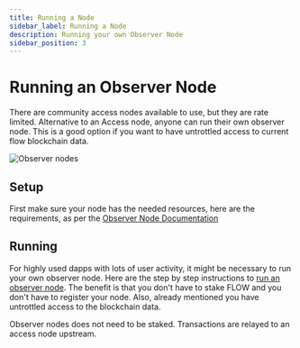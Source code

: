 ```yaml
---
title: Running a Node
sidebar_label: Running a Node
description: Running your own Observer Node
sidebar_position: 3
---
```


# Running an Observer Node

There are community access nodes available to use, but they are rate limited. Alternative to an Access node, anyone can run their own observer node. This is a good option if you want to have untrottled access to current flow blockchain data.

![Observer nodes](observer-node-arch.png)


## Setup

First make sure your node has the needed resources, here are the requirements, as per the [Observer Node Documentation](../concepts/nodes/node-operation/observer-node#running-an-observer-node) 

## Running

For highly used dapps with lots of user activity, it might be necessary to run your own observer node. Here are the step by step instructions to [run an observer node](../concepts/nodes/node-operation/observer-node#steps-to-run-an-observer-node). The benefit is that you don't have to stake FLOW and you don't have to register your node. Also, already mentioned you have untrottled access to the blockchain data.


<Callout type="info">
Observer nodes does not need to be staked. Transactions are relayed to an access node upstream.
</Callout>


